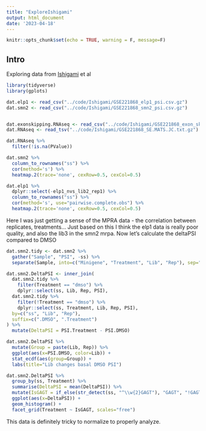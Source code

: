 ```yaml
---
title: "ExploreIshigami"
output: html_document
date: '2023-04-18'
---
```


```r
knitr::opts_chunk$set(echo = TRUE, warning = F, message=F)
```

## Intro

Exploring data from [Ishigami](https://www.biorxiv.org/content/10.1101/2022.12.30.522303v1.full.pdf) et al

```r
library(tidyverse)
library(gplots)

dat.elp1 <- read_csv("../code/Ishigami/GSE221868_elp1_psi.csv.gz")
dat.smn2 <- read_csv("../code/Ishigami/GSE221868_smn2_psi.csv.gz")


dat.exonskipping.RNAseq <- read_csv("../code/Ishigami/GSE221868_exon_skipping.filtered.psi.csv.gz")
dat.RNAseq <- read_tsv("../code/Ishigami/GSE221868_SE.MATS.JC.txt.gz")

dat.RNAseq %>%
  filter(!is.na(PValue))
```

```r
dat.smn2 %>%
  column_to_rownames("ss") %>%
  cor(method='s') %>%
  heatmap.2(trace='none', cexRow=0.5, cexCol=0.5)

dat.elp1 %>%
  dplyr::select(-elp1_nvs_lib2_rep1) %>%
  column_to_rownames("ss") %>%
  cor(method='s', use="pairwise.complete.obs") %>%
  heatmap.2(trace='none', cexRow=0.5, cexCol=0.5)
```

Here I was just getting a sense of the MPRA data - the correlation between replicates, treatments... Just based on this I think the elp1 data is really poor quality, and also the lib3 in the smn2 mrpa.
 Now let's calculate the deltaPSI compared to DMSO

```r
dat.smn2.tidy <- dat.smn2 %>%
  gather("Sample", "PSI", -ss) %>%
  separate(Sample, into=c("Minigene", "Treatment", "Lib", "Rep"), sep="_", remove=F)

dat.smn2.DeltaPSI <- inner_join(
  dat.smn2.tidy %>%
    filter(Treatment == "dmso") %>%
    dplyr::select(ss, Lib, Rep, PSI),
  dat.smn2.tidy %>%
    filter(!Treatment == "dmso") %>%
    dplyr::select(ss, Treatment, Lib, Rep, PSI),
  by=c("ss", "Lib", "Rep"),
  suffix=c(".DMSO", ".Treatment")
) %>%
  mutate(DeltaPSI = PSI.Treatment - PSI.DMSO)

dat.smn2.DeltaPSI %>%
  mutate(Group = paste(Lib, Rep)) %>%
  ggplot(aes(x=PSI.DMSO, color=Lib)) +
  stat_ecdf(aes(group=Group)) +
  labs(title="Lib changes basal DMSO PSI")

dat.smn2.DeltaPSI %>%
  group_by(ss, Treatment) %>%
  summarise(DeltaPSI = mean(DeltaPSI)) %>%
  mutate(IsGAGT = if_else(str_detect(ss, "^\\w{2}GAGT"), "GAGT", "!GAGT")) %>%
  ggplot(aes(x=DeltaPSI)) +
  geom_histogram() +
  facet_grid(Treatment ~ IsGAGT, scales="free")


```

This data is definitely tricky to normalize to properly analyze.


